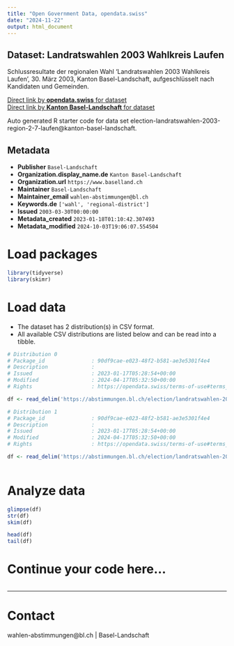 ```yaml
---
title: "Open Government Data, opendata.swiss"
date: "2024-11-22"
output: html_document
---
```


## Dataset: Landratswahlen 2003 Wahlkreis Laufen

Schlussresultate der regionalen Wahl 'Landratswahlen 2003 Wahlkreis Laufen', 30. März 2003, Kanton Basel-Landschaft, aufgeschlüsselt nach Kandidaten und Gemeinden.

[Direct link by **opendata.swiss** for dataset](https://opendata.swiss/de/dataset/landratswahlen-2003-wahlkreis-laufen)<br>
[Direct link by **Kanton Basel-Landschaft** for dataset](https://abstimmungen.bl.ch/election/landratswahlen-2003-region-2-7-laufen/data)

Auto generated R starter code for data set election-landratswahlen-2003-region-2-7-laufen@kanton-basel-landschaft.

## Metadata

- **Publisher** `Basel-Landschaft`
- **Organization.display_name.de** `Kanton Basel-Landschaft`
- **Organization.url** `https://www.baselland.ch`
- **Maintainer** `Basel-Landschaft`
- **Maintainer_email** `wahlen-abstimmungen@bl.ch`
- **Keywords.de** `['wahl', 'regional-district']`
- **Issued** `2003-03-30T00:00:00`
- **Metadata_created** `2023-01-18T01:10:42.307493`
- **Metadata_modified** `2024-10-03T19:06:07.554504`


# Load packages

```r

library(tidyverse)
library(skimr)

```

# Load data

-   The dataset has 2 distribution(s) in CSV format.
-   All available CSV distributions are listed below and can be read into a tibble.

```r

# Distribution 0
# Package_id               : 90df9cae-e023-48f2-b581-ae3e5301f4e4
# Description              : 
# Issued                   : 2023-01-17T05:28:54+00:00
# Modified                 : 2024-04-17T05:32:50+00:00
# Rights                   : https://opendata.swiss/terms-of-use#terms_by

df <- read_delim('https://abstimmungen.bl.ch/election/landratswahlen-2003-region-2-7-laufen/data-parties-csv')

# Distribution 1
# Package_id               : 90df9cae-e023-48f2-b581-ae3e5301f4e4
# Description              : 
# Issued                   : 2023-01-17T05:28:54+00:00
# Modified                 : 2024-04-17T05:32:50+00:00
# Rights                   : https://opendata.swiss/terms-of-use#terms_by

df <- read_delim('https://abstimmungen.bl.ch/election/landratswahlen-2003-region-2-7-laufen/data-csv')



```

# Analyze data

```r

glimpse(df)
str(df)
skim(df)

head(df)
tail(df)

```

# Continue your code here...

```r

```

------------------------------------------------------------------------

# Contact

wahlen-abstimmungen@bl.ch | Basel-Landschaft
